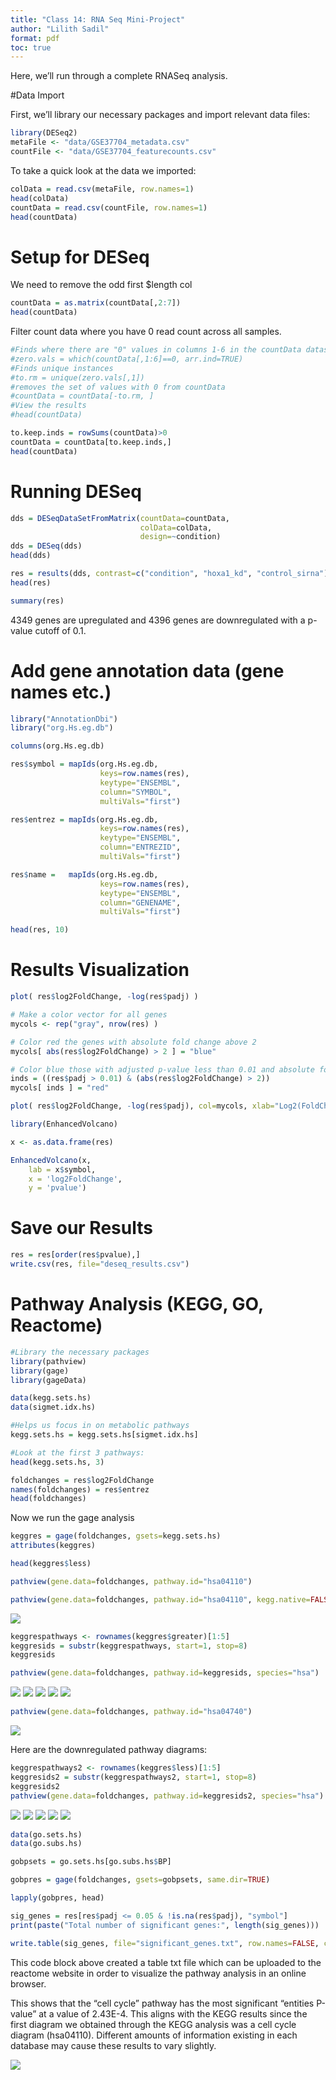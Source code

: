 ```yaml
---
title: "Class 14: RNA Seq Mini-Project"
author: "Lilith Sadil"
format: pdf
toc: true
---
```


Here, we'll run through a complete RNASeq analysis.

#Data Import

First, we'll library our necessary packages and import relevant data files:

```r
library(DESeq2)
metaFile <- "data/GSE37704_metadata.csv"
countFile <- "data/GSE37704_featurecounts.csv"
```

To take a quick look at the data we imported:

```r
colData = read.csv(metaFile, row.names=1)
head(colData)
countData = read.csv(countFile, row.names=1)
head(countData)
```

# Setup for DESeq

We need to remove the odd first \$length col

```r
countData = as.matrix(countData[,2:7])
head(countData)
```

Filter count data where you have 0 read count across all samples.

```r
#Finds where there are "0" values in columns 1-6 in the countData dataset
#zero.vals = which(countData[,1:6]==0, arr.ind=TRUE)
#Finds unique instances
#to.rm = unique(zero.vals[,1])
#removes the set of values with 0 from countData
#countData = countData[-to.rm, ]
#View the results
#head(countData)
```

```r
to.keep.inds = rowSums(countData)>0
countData = countData[to.keep.inds,]
head(countData)
```

# Running DESeq

```r
dds = DESeqDataSetFromMatrix(countData=countData,
                             colData=colData,
                             design=~condition)
dds = DESeq(dds)
head(dds)
```

```r
res = results(dds, contrast=c("condition", "hoxa1_kd", "control_sirna"))
head(res)
```

```r
summary(res)
```

4349 genes are upregulated and 4396 genes are downregulated with a p-value cutoff of 0.1.

# Add gene annotation data (gene names etc.)

```r
library("AnnotationDbi")
library("org.Hs.eg.db")

columns(org.Hs.eg.db)

res$symbol = mapIds(org.Hs.eg.db,
                    keys=row.names(res), 
                    keytype="ENSEMBL",
                    column="SYMBOL",
                    multiVals="first")

res$entrez = mapIds(org.Hs.eg.db,
                    keys=row.names(res),
                    keytype="ENSEMBL",
                    column="ENTREZID",
                    multiVals="first")

res$name =   mapIds(org.Hs.eg.db,
                    keys=row.names(res),
                    keytype="ENSEMBL",
                    column="GENENAME",
                    multiVals="first")

head(res, 10)
```

# Results Visualization

```r
plot( res$log2FoldChange, -log(res$padj) )
```

```r
# Make a color vector for all genes
mycols <- rep("gray", nrow(res) )

# Color red the genes with absolute fold change above 2
mycols[ abs(res$log2FoldChange) > 2 ] = "blue"

# Color blue those with adjusted p-value less than 0.01 and absolute fold change more than 2
inds = ((res$padj > 0.01) & (abs(res$log2FoldChange) > 2))
mycols[ inds ] = "red"

plot( res$log2FoldChange, -log(res$padj), col=mycols, xlab="Log2(FoldChange)", ylab="-Log(P-value)" )
```

```r
library(EnhancedVolcano)

x <- as.data.frame(res)

EnhancedVolcano(x,
    lab = x$symbol,
    x = 'log2FoldChange',
    y = 'pvalue')
```

# Save our Results

```r
res = res[order(res$pvalue),]
write.csv(res, file="deseq_results.csv")
```

# Pathway Analysis (KEGG, GO, Reactome)

```r
#Library the necessary packages
library(pathview)
library(gage)
library(gageData)

data(kegg.sets.hs)
data(sigmet.idx.hs)

#Helps us focus in on metabolic pathways
kegg.sets.hs = kegg.sets.hs[sigmet.idx.hs] 

#Look at the first 3 pathways:
head(kegg.sets.hs, 3)
```

```r
foldchanges = res$log2FoldChange
names(foldchanges) = res$entrez
head(foldchanges)
```

Now we run the gage analysis

```r
keggres = gage(foldchanges, gsets=kegg.sets.hs)
attributes(keggres)
```

```r
head(keggres$less)
```

```r
pathview(gene.data=foldchanges, pathway.id="hsa04110")
```

```r
pathview(gene.data=foldchanges, pathway.id="hsa04110", kegg.native=FALSE)
```

![](hsa04110.pathview.png)

```r
keggrespathways <- rownames(keggres$greater)[1:5]
keggresids = substr(keggrespathways, start=1, stop=8)
keggresids
```

```r
pathview(gene.data=foldchanges, pathway.id=keggresids, species="hsa")
```

![](hsa04640.pathview.png) ![](hsa04630.pathview.png) ![](hsa00140.pathview.png) ![](hsa04142.pathview.png) ![](hsa04330.pathview.png)

```r
pathview(gene.data=foldchanges, pathway.id="hsa04740")
```

![](hsa04740.pathview.png)

Here are the downregulated pathway diagrams:

```r
keggrespathways2 <- rownames(keggres$less)[1:5]
keggresids2 = substr(keggrespathways2, start=1, stop=8)
keggresids2
pathview(gene.data=foldchanges, pathway.id=keggresids2, species="hsa")
```

![](hsa04110.pathview.png) ![](hsa03030.pathview.png) ![](hsa03013.pathview.png) ![](hsa03440.pathview.png) ![](hsa04114.pathview.png)

```r
data(go.sets.hs)
data(go.subs.hs)
```

```r
gobpsets = go.sets.hs[go.subs.hs$BP]

gobpres = gage(foldchanges, gsets=gobpsets, same.dir=TRUE)

lapply(gobpres, head)
```

```r
sig_genes = res[res$padj <= 0.05 & !is.na(res$padj), "symbol"]
print(paste("Total number of significant genes:", length(sig_genes)))
```

```r
write.table(sig_genes, file="significant_genes.txt", row.names=FALSE, col.names=FALSE, quote=FALSE)
```

This code block above created a table txt file which can be uploaded to the reactome website in order to visualize the pathway analysis in an online browser.

This shows that the "cell cycle" pathway has the most significant "entities P-value" at a value of 2.43E-4. This aligns with the KEGG results since the first diagram we obtained through the KEGG analysis was a cell cycle diagram (hsa04110). Different amounts of information existing in each database may cause these results to vary slightly.

![](R-HSA-68962.png)
